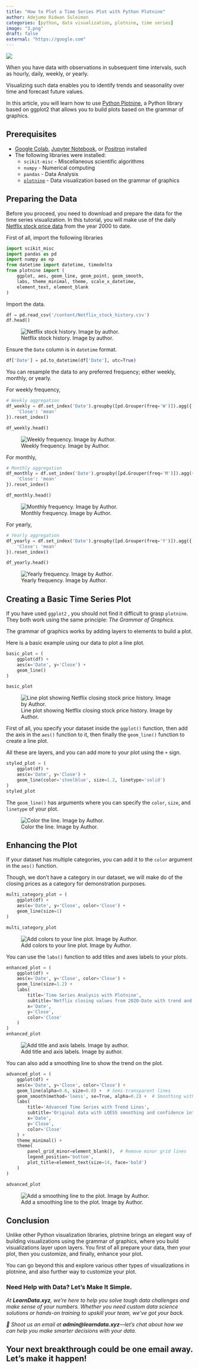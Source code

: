 ```yaml
---
title: "How to Plot a Time Series Plot with Python Plotnine" 
author: Adejumo Ridwan Suleiman 
categories: [python, data visualization, plotnine, time series] 
image: "3.png"
draft: false
external: "https://google.com"
---
```


![](3.png)

When you have data with observations in subsequent time intervals, such as hourly, daily, weekly, or yearly.

Visualizing such data enables you to identify trends and seasonality over time and forecast future values.

In this article, you will learn how to use [Python Plotnine](https://plotnine.org/), a Python library based on ggplot2 that allows you to build plots based on the grammar of graphics.

## **Prerequisites**

-   [Google Colab](https://colab.google/), [Jupyter Notebook](https://jupyter.org/), or [Positron](https://positron.posit.co/) installed
-   The following libraries were installed:
    -   `scikit-misc` - Miscellaneous scientific algorithms
    -   `numpy` - Numerical computing
    -   `pandas` - Data Analysis
    -   [`plotnine`](https://plotnine.org/) - Data visualization based on the grammar of graphics

## **Preparing the Data**

Before you proceed, you need to download and prepare the data for the time series visualization. In this tutorial, you will make use of the daily [Netflix stock price data](https://www.kaggle.com/datasets/kalilurrahman/netflix-stock-data-live-and-latest) from the year 2000 to date.

First of all, import the following libraries

``` python
import scikit_misc
import pandas as pd
import numpy as np
from datetime import datetime, timedelta
from plotnine import (
    ggplot, aes, geom_line, geom_point, geom_smooth,
    labs, theme_minimal, theme, scale_x_datetime,
    element_text, element_blank
)
```

Import the data.

``` python
df = pd.read_csv('/content/Netflix_stock_history.csv')
df.head()
```

![Netflix stock history. Image by author.](image.png)


Ensure the `Date` column is in `datetime` format.

``` python
df['Date'] = pd.to_datetime(df['Date'], utc=True)
```

You can resample the data to any preferred frequency; either weekly, monthly, or yearly.

For weekly frequency,

``` python
# Weekly aggregation 
df_weekly = df.set_index('Date').groupby([pd.Grouper(freq='W')]).agg({
    'Close': 'mean'
}).reset_index()

df_weekly.head()
```

![Weekly frequency. Image by Author.](image%201.png)


For monthly,

``` python
# Monthly aggregation
df_monthly = df.set_index('Date').groupby([pd.Grouper(freq='M')]).agg({
    'Close': 'mean'
}).reset_index()

df_monthly.head()
```

![Monthly frequency. Image by Author.](image%202.png)


For yearly,

``` python
# Yearly aggregation
df_yearly = df.set_index('Date').groupby([pd.Grouper(freq='Y')]).agg({
    'Close': 'mean'
}).reset_index()

df_yearly.head()
```

![Yearly frequency. Image by Author.](image%203.png)


## **Creating a Basic Time Series Plot**

If you have used `ggplot2` , you should not find it difficult to grasp `plotnine`. They both work using the same principle: *The Grammar of Graphics.*

The grammar of graphics works by adding layers to elements to build a plot.

Here is a basic example using our data to plot a line plot.

``` python
basic_plot = (
    ggplot(df) +
    aes(x='Date', y='Close') +
    geom_line()
)

basic_plot
```

![Line plot showing Netflix closing stock price history. Image by Author.](image%204.png)


First of all, you specify your dataset inside the `ggplot()` function, then add the axis in the `aes()` function to it, then finally the `geom_line()` function to create a line plot.

All these are layers, and you can add more to your plot using the `+` sign.

``` python
styled_plot = (
    ggplot(df) +
    aes(x='Date', y='Close') +
    geom_line(color='steelblue', size=1.2, linetype='solid')
)
styled_plot
```

The `geom_line()` has arguments where you can specify the `color`, `size`, and `linetype` of your plot.

![Color the line. Image by Author.](image%205.png)


## **Enhancing the Plot**

If your dataset has multiple categories, you can add it to the `color` argument in the `aes()` function.

Though, we don’t have a category in our dataset, we will make do of the closing prices as a category for demonstration purposes.

``` python
multi_category_plot = (
    ggplot(df) +
    aes(x='Date', y='Close', color='Close') +
    geom_line(size=1)
)

multi_category_plot
```

![Add colors to your line plot. Image by Author.](image%206.png)


You can use the `labs()` function to add titles and axes labels to your plots.

``` python
enhanced_plot = (
    ggplot(df) +
    aes(x='Date', y='Close', color='Close') +
    geom_line(size=1.2) +
    labs(
        title='Time Series Analysis with Plotnine',
        subtitle='Netflix closing values from 2020-Date with trend and seasonality',
        x='Date',
        y='Close',
        color='Close'
    ) 
)
enhanced_plot
```

![Add title and axis labels. Image by author.](image%207.png)


You can also add a smoothing line to show the trend on the plot.

``` python
advanced_plot = (
    ggplot(df) +
    aes(x='Date', y='Close', color='Close') +
    geom_line(alpha=0.6, size=0.8) +  # Semi-transparent lines
    geom_smooth(method='loess', se=True, alpha=0.2) +  # Smoothing with confidence interval
    labs(
        title='Advanced Time Series with Trend Lines',
        subtitle='Original data with LOESS smoothing and confidence intervals',
        x='Date',
        y='Close',
        color='Close'
    ) +
    theme_minimal() +
    theme(
        panel_grid_minor=element_blank(),  # Remove minor grid lines
        legend_position='bottom',
        plot_title=element_text(size=14, face='bold')
    )
)

advanced_plot
```

![Add a smoothing line to the plot. Image by Author.](image%208.png)


## **Conclusion**

Unlike other Python visualization libraries, plotnine brings an elegant way of building visualizations using the grammar of graphics, where you build visualizations layer upon layers. You first of all prepare your data, then your plot, then you customize, and finally, enhance your plot.

You can go beyond this and explore various other types of visualizations in plotnine, and also further way to customize your plot.

### **Need Help with Data? Let’s Make It Simple.**

*At **LearnData.xyz**, we’re here to help you solve tough data challenges and make sense of your numbers. Whether you need custom data science solutions or hands-on training to upskill your team, we’ve got your back.*

*📧 Shoot us an email at **admin\@learndata.xyz**—let’s chat about how we can help you make smarter decisions with your data.*

## Your next breakthrough could be one email away. Let’s make it happen!
